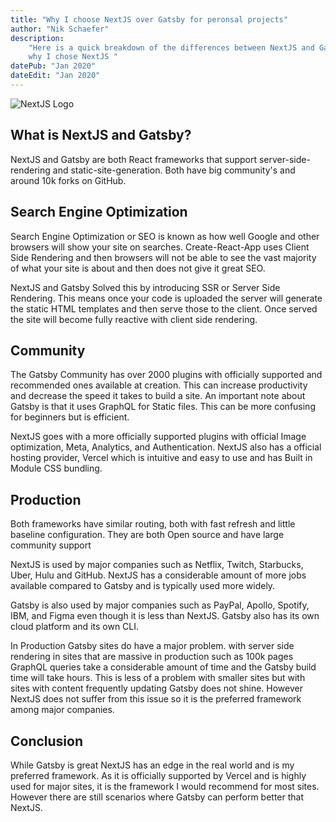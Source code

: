 ```yaml
---
title: "Why I choose NextJS over Gatsby for peronsal projects"
author: "Nik Schaefer"
description:
    "Here is a quick breakdown of the differences between NextJS and Gatsby and
    why I chose NextJS "
datePub: "Jan 2020"
dateEdit: "Jan 2020"
---
```


<img src="/blog/nextjs.svg" alt="NextJS Logo" />

## What is NextJS and Gatsby?

NextJS and Gatsby are both React frameworks that support server-side-rendering
and static-site-generation. Both have big community's and around 10k forks on
GitHub.

## Search Engine Optimization

Search Engine Optimization or SEO is known as how well Google and other browsers
will show your site on searches. Create-React-App uses Client Side Rendering and
then browsers will not be able to see the vast majority of what your site is
about and then does not give it great SEO.

NextJS and Gatsby Solved this by introducing SSR or Server Side Rendering. This
means once your code is uploaded the server will generate the static HTML
templates and then serve those to the client. Once served the site will become
fully reactive with client side rendering.

## Community

The Gatsby Community has over 2000 plugins with officially supported and
recommended ones available at creation. This can increase productivity and
decrease the speed it takes to build a site. An important note about Gatsby is
that it uses GraphQL for Static files. This can be more confusing for beginners
but is efficient.

NextJS goes with a more officially supported plugins with official Image
optimization, Meta, Analytics, and Authentication. NextJS also has a official
hosting provider, Vercel which is intuitive and easy to use and has Built in
Module CSS bundling.

## Production

Both frameworks have similar routing, both with fast refresh and little baseline
configuration. They are both Open source and have large community support

NextJS is used by major companies such as Netflix, Twitch, Starbucks, Uber, Hulu
and GitHub. NextJS has a considerable amount of more jobs available compared to
Gatsby and is typically used more widely.

Gatsby is also used by major companies such as PayPal, Apollo, Spotify, IBM, and
Figma even though it is less than NextJS. Gatsby also has its own cloud platform
and its own CLI.

In Production Gatsby sites do have a major problem. with server side rendering
in sites that are massive in production such as 100k pages GraphQL queries take
a considerable amount of time and the Gatsby build time will take hours. This is
less of a problem with smaller sites but with sites with content frequently
updating Gatsby does not shine. However NextJS does not suffer from this issue
so it is the preferred framework among major companies.

## Conclusion

While Gatsby is great NextJS has an edge in the real world and is my preferred
framework. As it is officially supported by Vercel and is highly used for major
sites, it is the framework I would recommend for most sites. However there are
still scenarios where Gatsby can perform better that NextJS.
